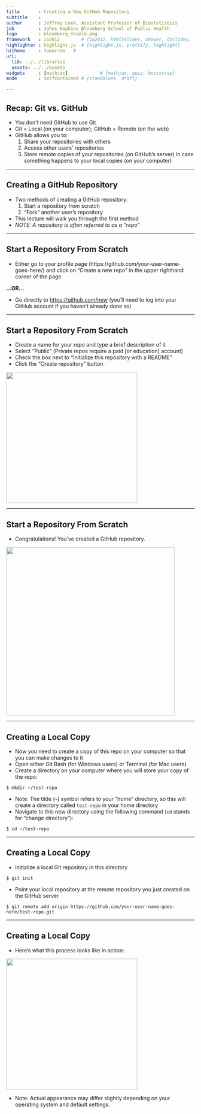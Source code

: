 ```yaml
---
title       : Creating a New GitHub Repository
subtitle    : 
author      : Jeffrey Leek, Assistant Professor of Biostatistics 
job         : Johns Hopkins Bloomberg School of Public Health
logo        : bloomberg_shield.png
framework   : io2012        # {io2012, html5slides, shower, dzslides, ...}
highlighter : highlight.js  # {highlight.js, prettify, highlight}
hitheme     : tomorrow   # 
url:
  lib: ../../libraries
  assets: ../../assets
widgets     : [mathjax]            # {mathjax, quiz, bootstrap}
mode        : selfcontained # {standalone, draft}

---
```


## Recap: Git vs. GitHub

* You don't need GitHub to use Git
* Git = Local (on your computer); GitHub = Remote (on the web)
* GitHub allows you to:
  1. Share your repositories with others
  2. Access other users' repositories
  3. Store remote copies of your repositories (on GitHub's server) in case something happens to your local copies (on your computer)

---

## Creating a GitHub Repository

* Two methods of creating a GitHub repository:
  1. Start a repository from scratch
  2. "Fork" another user's repository
* This lecture will walk you through the first method
* _NOTE: A repository is often referred to as a "repo"_

---

## Start a Repository From Scratch

* Either go to your profile page (https://github.com/your-user-name-goes-here/) and click on "Create a new repo" in the upper righthand corner of the page

__...OR...__

* Go directly to [https://github.com/new](https://github.com/new) (you'll need to log into your GitHub account if you haven't already done so)

---

## Start a Repository From Scratch

* Create a name for your repo and type a brief description of it
* Select "Public" (Private repos require a paid [or education] account)
* Check the box next to "Initialize this repository with a README"
* Click the "Create repository" button

<img class=center src=../../assets/img/CreateRepo/CreateRepo1.png height='350'/>

---

## Start a Repository From Scratch

* Congratulations! You've created a GitHub repository.

<img class=center src=../../assets/img/CreateRepo/CreateRepo2.png height='450'/>

---

## Creating a Local Copy

* Now you need to create a copy of this repo on your computer so that you can make changes to it
* Open either Git Bash (for Windows users) or Terminal (for Mac users)
* Create a directory on your computer where you will store your copy of the repo:

```
$ mkdir ~/test-repo
```
* Note: The tilde (`~`) symbol refers to your "home" directory, so this will create a directory called `test-repo` in your home directory
* Navigate to this new directory using the following command (`cd` stands for "change directory"):

```
$ cd ~/test-repo
```

---

## Creating a Local Copy

* Initialize a local Git repository in this directory

```
$ git init
```

* Point your local repository at the remote repository you just created on the GitHub server

```
$ git remote add origin https://github.com/your-user-name-goes-here/test-repo.git
```

---

## Creating a Local Copy

* Here's what this process looks like in action:

<img class=center src=../../assets/img/CreateRepo/CreateRepo3.png height='350'/>

* Note: Actual appearance may differ slightly depending on your operating system and default settings.